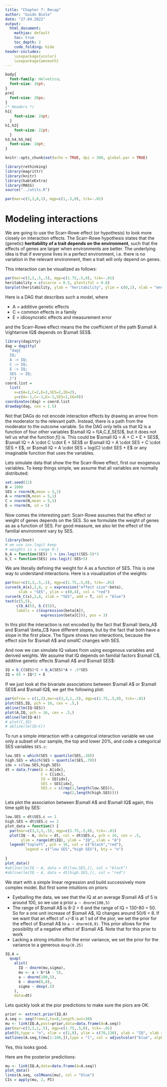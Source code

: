 ```yaml
---
title: "Chapter 7: Recap"
author: "Guido Biele"
date: "27.04.2022"
output:
  html_document: 
    mathjax: default
    toc: true
    toc_depth: 2
    code_folding: hide
header-includes: 
    \usepackage{xcolor}
    \usepackage{amsmath}
---
```


  
```css
body{
  font-family: Helvetica;
  font-size: 16pt;
}
pre{
  font-size: 20px;
}
/* Headers */
h1{
    font-size: 24pt;
  }
h1,h2{
    font-size: 22pt;
  }
h3,h4,h5,h6{
  font-size: 18pt;
}
```

```r
knitr::opts_chunk$set(echo = TRUE, dpi = 300, global.par = TRUE)

library(rethinking)
library(magrittr)
library(knitr)
library(kableExtra)
library(MASS)
source("../utils.R")
```

```r
par(mar=c(3,3,0,1), mgp=c(1,.5,0), tck=-.01)
```

# Modeling interactions

We are going to use the Scarr-Rowe effect (or hypothesis) to look more closely on interaction effects. The Scarr-Rowe hypothesis states that the (genetic) **heritability of a trait depends on the environment**, such that the effects of genes are larger when environments are better. The underlying idea is that if everyone lives in a perfect environment, i.e. there is no variation in the relevant environment, then a trait will only depend on genes.

This interaction can be visualized as follows:

```r
par(mar=c(3,3,.5,.5), mgp=c(1.75,.5,0), tck=-.01)
heritability = c(scarce = 0.5, plentiful = 0.8)
barplot(heritability, ylab = "heritability", ylim = c(0,1), xlab = "environment")
```


Here is a DAG that describes such a model, where

- A = additive genetic effects
- C = common effects in a family
- E = idiosyncratic effects and measurement error

and the Scarr-Rowe effect means the the coefficient of the path $\small A \rightarrow IQ$ depends on $\small SES$.

```r
library(dagitty) 
dag = dagitty(
  "dag{
  IQ;
  A -> IQ;
  C -> IQ;
  E -> IQ;
  SES -> IQ;
  }")
coord.list = 
  list(
    x=c(A=1,C=2,E=3,SES=2,IQ=2),
    y=c(A=-1,C=-1,E=-1,SES=1,IQ=0))
coordinates(dag) = coord.list
drawdag(dag, cex = 1.5)
```


Not that DAGs do not encode interaction effects by drawing an arrow from the moderator to the relevant path. Instead, there is a path from the moderator to the outcome variable. So the DAG only tells us that IQ is a function of four other variables $\small IQ = f(A,C,E,SES)$, but it does not tell us what the function $f()$ is. This could be $\small IQ = A + C + E + SES$, $\small IQ = A \cdot C \cdot E + SES$ or $\small IQ = A \cdot SES + C \cdot SES + E$, or $\small IQ = A \cdot SES + log(C) \cdot SES + E$ or any imaginable function that uses the variables.

Lets simulate data that show the the Scarr-Rowe effect, first our exogenous variables. To keep things simple, we assume that all variables are normally distributed:

```r
set.seed(12)
N = 1000
SES = rnorm(N,mean = 5,1)
A = rnorm(N,mean = 5,1)
C = rnorm(N,mean = 5,1)
E = rnorm(N, sd = 5)
```

Now comes the interesting part: Scarr-Rowe assumes that the effect or weight of genes depends on the SES. So we formulate the weight of genes as as a function of SES. For good measure, we also let the effect of the familial environment vary by SES.

```r
library(boot)
# we use inv.logit keep
# weights is a range 0-1
b_A = function(SES) 1 + inv.logit(SES-5)*3
b_C = function(SES) inv.logit(-SES+5)

```


We are literally defining the weight for A as a function of SES. This is one way to understand interactions. Here is a visualization of the weights:

```r
par(mar=c(3,3,.5,.5), mgp=c(1.75,.5,0), tck=-.01)
curve(b_A(x),2,8, y = expression("effect size"~beta), 
      xlab = "SES", ylim = c(0,4), col = "red")
curve(b_C(x),2,8, xlab = "SES", add = T, col = "blue")
text(c(5,5),
     c(b_A(5), b_C(5)),
     labels = c(expression(beta[A]),
                expression(beta[C])), pos = 3)

```
In this plot the interaction is not encoded by the fact that $\small \beta_A$ and $\small \beta_C$ have different slopes, but by the fact that both have a slope in the first place. The figure shows two interactions, because the effect size for $\small A$ and $small C$ changes with SES.


And now we can simulate IQ values from using exogenous variables and derived weights. We assume that IQ depends on familial factors $\small C$, additive genetic effects $\small A$ and $\small SES$:

```r
IQ = b_C(SES)*C + b_A(SES)*A + .5*SES
IQ = 65 + IQ*2 + E
```

If we just look at the bivariate associations between  $\small A$ or $\small SES$ and $\small IQ$, we get the following plot:

```r
par(mfrow = c(1,2),mar=c(3,3,1,.5), mgp=c(1.75,.5,0), tck=-.01)
plot(SES,IQ, pch = 16, cex = .5,)
abline(lm(IQ~SES))
plot(A,IQ, pch = 16, cex = .5,)
abline(lm(IQ~A))
# plot(C,IQ)
# abline(lm(IQ~C))
```

To run a simple interaction with a categorical interaction variable we use only a subset of our sample, the top and lower 20%, and code a categorical SES variables `SES.c`:

```r
low.SES = which(SES < quantile(SES,.30))
high.SES = which(SES > quantile(SES,.70))
idx = c(low.SES,high.SES)
dt = data.frame(A = A[idx],
                C = C[idx],
                IQ = IQ[idx],
                SES = SES[idx],
                SES.c = c(rep(1,length(low.SES)),
                          rep(2,length(high.SES))))
```


Lets plot the association between  $\small A$ and $\small IQ$ again, this time split by SES:

```r
low.SES = dt$SES.c == 1
high.SES = dt$SES.c == 2
plot_data = function() {
  par(mar=c(3,3,1,.5), mgp=c(1.75,.5,0), tck=-.01)
  plot(IQ ~ A, data = dt, col = dt$SES.c, pch = 16, cex = .5,
       ylim = range(dt$IQ), ylab = "IQ", xlab = "A")
  legend("topleft", pch = 16, col = c("black","red"),
         legend = c("low SES","high SES"), bty = "n")
  
}
plot_data()
#abline(lm(IQ ~ A, data = dt[low.SES,]), col = "black")
#abline(lm(IQ ~ A, data = dt[high.SES,]), col = "red")
```

We start with a simple linear regression and build successively more complex model. But first some intuitions on priors:

- Eyeballing the data, we see that the IQ at an average $\small A$ of 5 is around 100, so we use a prior `a ~ dnorm(100,5)`
- The range of $\small A$ is 8-2 = 6 and the range of IQ = 130-80 = 50. So for a one unit increase of $\small A$, IQ changes around 50/6 = 8. If we want that an effect of +/-8 is at 1 sd of the pior, we set the prior for the effect of $\small A$ to `a ~ dnorm(0,9)`. This prior allows for the possibility of a negative effect of $\small A$. Note that for this prior to work
- Lacking a strong intuition for the error variance, we set the prior for the variance to a generous `dexp(0.25)` 

```r
IQ.A = 
  quap(
    alist(
      IQ ~ dnorm(mu,sigma),
      mu <- a + b*(A - 5),
      a ~ dnorm(100,5),
      b ~ dnorm(0,8),
      sigma ~ dexp(.5)
    ),
    data=dt)
```

Lets quickly look at the pior predictions to make sure the piors are OK.

```r
prior <- extract.prior(IQ.A)
A.seq <- seq(from=2,to=8,length.out=30)
mu <- link(IQ.A,post=prior,data=data.frame(A=A.seq))
par(mar=c(3,3,1,.5), mgp=c(1.75,.5,0), tck=-.01)
plot(0,type = "n", xlim = c(2,8), ylim = c(70,130), ylab = "IQ", xlab = "A")
matlines(A.seq,t(mu[1:100,]),type = "l", col = adjustcolor("blue", alpha = .5), lty = 1)
```

Yes, this looks good.

Here are the posterior predictions:

```r
mu <- link(IQ.A,data=data.frame(A=A.seq))
plot_data()
lines(A.seq, colMeans(mu), col = "blue")
CIs = apply(mu, 2, PI)

```

